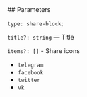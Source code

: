 

<Meta of={ShareStories} />

<StoryTemplate>
## Parameters

`type: share-block`;

`title?: string` — Title

`items?: []` - Share icons

- `telegram`
- `facebook`
- `twitter`
- `vk`
</StoryTemplate>

